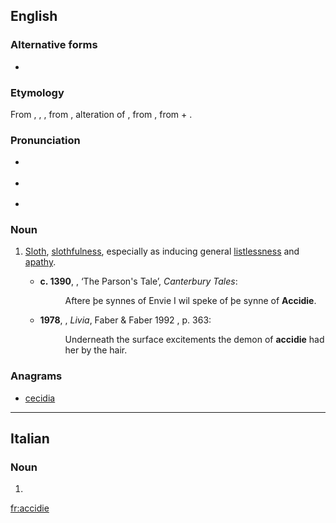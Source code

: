 ==English==

===Alternative forms===
* {{l|en|acedia}}

===Etymology===
From {{etyl|xno|en}} {{term|accidie|lang=fro}}, {{etyl|fro|en}} {{term|accide|lang=fro}}, {{term|accidie|lang=fro}}, from {{etyl|LL.|en}} {{m|la|accīdia}}, alteration of {{m|la|acēdia||sloth, torpor}}, from {{etyl|grc|en}} {{term|ἀκήδεια||indifference|lang=grc|sc=polytonic}}, from {{term|ἀ-||not|lang=grc|sc=polytonic}} + {{term|κῆδος||care|lang=grc|sc=polytonic}}.

===Pronunciation===
* {{a|UK}} {{IPA|/ˈæksɪdi/|lang=en}}
* {{a|US}} {{IPA|/ˈæk.sə.di/|lang=en}}
* {{audio|Accidie US.ogg|Audio (U.S.A.)|lang=en}}

===Noun===
{{en-noun|-}}

# {{context|now|_|literary|lang=en}} [[sloth|Sloth]], [[slothfulness]], especially as inducing general [[listlessness]] and [[apathy]]. {{defdate|from 13th c.}}
#* '''c. 1390''', {{w|Geoffrey Chaucer}}, ‘The Parson's Tale’, ''Canterbury Tales'':
#*: Aftere þe synnes of Envie I wil speke of þe synne of '''Accidie'''.
#* '''1978''', {{w|Lawrence Durrell}}, ''Livia'', Faber & Faber 1992 {{qualifier|Avignon Quintet}}, p. 363:
#*: Underneath the surface excitements the demon of '''accidie''' had her by the hair.

===Anagrams===
* [[cecidia#English|cecidia]]

----

==Italian==

===Noun===
{{head|it|plural}}

# {{plural of|accidia|lang=it}}

[[fr:accidie]]